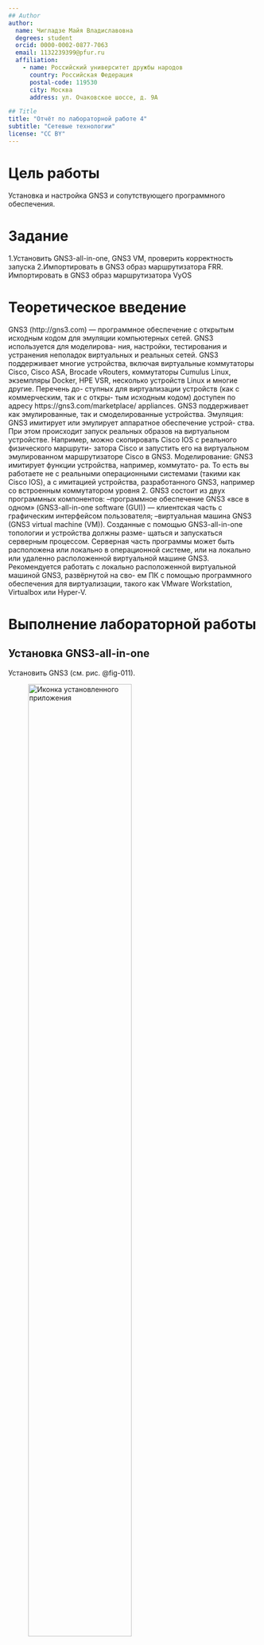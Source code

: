 ```yaml
---
## Author
author:
  name: Чигладзе Майя Владиславовна
  degrees: student
  orcid: 0000-0002-0877-7063
  email: 1132239399@pfur.ru
  affiliation:
    - name: Российский университет дружбы народов
      country: Российская Федерация
      postal-code: 119530
      city: Москва
      address: ул. Очаковское шоссе, д. 9А

## Title
title: "Отчёт по лабораторной работе 4"
subtitle: "Cетевые технологии"
license: "CC BY"
---
```


# Цель работы

Установка и настройка GNS3 и сопутствующего программного обеспечения.

# Задание

1.Установить GNS3-all-in-one, GNS3 VM, проверить корректность запуска
2.Импортировать в GNS3 образ маршрутизатора FRR.
Импортировать в GNS3 образ маршрутизатора VyOS

# Теоретическое введение

GNS3 (http://gns3.com) — программное обеспечение с открытым исходным кодом для эмуляции компьютерных сетей. GNS3 используется для моделирова- ния, настройки, тестирования и устранения неполадок виртуальных и реальных сетей.
GNS3 поддерживает многие устройства, включая виртуальные коммутаторы Cisco, Cisco ASA, Brocade vRouters, коммутаторы Cumulus Linux, экземпляры Docker, HPE VSR, несколько устройств Linux и многие другие. Перечень до- ступных для виртуализации устройств (как с коммерческим, так и с откры- тым исходным кодом) доступен по адресу https://gns3.com/marketplace/ appliances.
GNS3 поддерживает как эмулированные, так и смоделированные устройства. Эмуляция: GNS3 имитирует или эмулирует аппаратное обеспечение устрой- ства. При этом происходит запуск реальных образов на виртуальном устройстве. Например, можно скопировать Cisco IOS с реального физического маршрути- затора Cisco и запустить его на виртуальном эмулированном маршрутизаторе
Cisco в GNS3.
Моделирование: GNS3 имитирует функции устройства, например, коммутато- ра. То есть вы работаете не с реальными операционными системами (такими как Cisco IOS), а с имитацией устройства, разработанного GNS3, например со встроенным коммутатором уровня 2.
GNS3 состоит из двух программных компонентов:
–программное обеспечение GNS3 «все в одном» (GNS3-all-in-one software (GUI)) — клиентская часть с графическим интерфейсом пользователя;
–виртуальная машина GNS3 (GNS3 virtual machine (VM)).
Созданные с помощью GNS3-all-in-one топологии и устройства должны разме- щаться и запускаться серверным процессом. Серверная часть программы может быть расположена или локально в операционной системе, или на локально или удаленно расположенной виртуальной машине GNS3. Рекомендуется работать с локально расположенной виртуальной машиной GNS3, развёрнутой на сво- ем ПК с помощью программного обеспечения для виртуализации, такого как VMware Workstation, Virtualbox или Hyper-V.

# Выполнение лабораторной работы

## Установка GNS3-all-in-one

Установить GNS3 (см. рис. @fig-011).

![Иконка установленного приложения](image/1.1.jpg){#fig-011 width=70%}

Принимая соглашение по лицензии (см. рис. @fig-012).

![Соглашение по лицензии](image/1.2.jpg){#fig-012 width=70%}

Выбирая отображение названия каталога в стартовом меню (см. рис. @fig-013).

![Каталог названия](image/1.3.jpg){#fig-013 width=70%}

Выбор комплектации требуется отметить MSVC Runtime (отмечено по умолчанию), GNS3-Desktop, GNS3-VM, Tools. (см. рис. @fig-014).

![Выбор комплектации](image/1.4.jpg){#fig-014 width=70%}

Затем требуется указать расположение устанавливаемого пакета ([рис. @fig-015]).

![Расположение установленного пакета](image/1.5.jpg){#fig-015 width=70%}

В следующем окне требуется отметить тот тип виртуальной машины, через которую в дальнейшем вы будете работать
с GNS3. Рекомендуется указать VirtualBox, затем нажать Inslall  ([рис. @fig-016]).

![Тип виртуальной машины](image/1.6.jpg){#fig-016 width=70%}

# Установка GNS3 VM для VirtualBox

Перейдите в каталог, в который скачан архив с образом виртуальной машины GNS3.VM.VirtualBox.номер-версии.zip. Распакуйте архив с образом. ([рис. @fig-017]).

![Папка с архивом](image/1.7.jpg){#fig-017 width=70%}

Запустите VirtualBox. Выберете меню Файл  Импорт конфигураций.  Укажите
месторасположение распакованного образа GNS3 VM.ova.  ([рис. @fig-018]).

![Установка](image/1.8.jpg){#fig-018 width=70%}

Уточните параметры настройки виртуальной машины GNS3 VM в VirtualBox ([рис. @fig-019]).

![Параметры ВМ](image/1.9.jpg){#fig-019 width=70%}

Минимальные ресурсы для виртуальной машины: основная память — не менее 2048 МБ, число процессоров — не менее 2 ЦП. ([рис. @fig-110]).

![Ресурсы ВМ](image/1.10.jpg){#fig-110 width=70%}

Настройте сетевой адаптер. Для этого в VirtualBox выберете импортирован- ную виртуальную машину и перейдите в меню Машина Настроить . Перейдите к опции «Сеть» и во вкладке «Адаптер 1» тип подключения должен быть
установлен как «Виртуальный адаптер хоста». В этом режиме адаптер хоста использует специальное устройство vboxnet0, создается подсеть и назначаются IP-адреса сетевым картам гостевых операционных систем ([рис. @fig-0111]).

![Настроить сетевой адаптер](image/1.11.jpg){#fig-0111 width=70%}

# Запуск экземпляра GNS3 в VirtualBox

Запустите GNS3 VM в VirtualBox (рис. 4.5). Затем в вашей основной операци- онной системе запустите приложение gns3 ([рис. @fig-0112]).

![Запуск ВМ](image/1.12.jpg){#fig-0112 width=70%}

![GNS3 в браузере](image/1.13.jpg){#fig-0113 width=70%}

После успешного подсоединения должно появиться окно с итоговыми настройками, на котором следует нажать([рис. @fig-0114]).

![Окно с итоговыми настройками](image/1.14.jpg){#fig-0114 width=70%}

# Добавление образа маршрутизатора FRR

В рабочем пространстве GNS3 на левой боковой панели выберете просмотр
маршрутизаторов (Browse Routers) ([рис. @fig-0115]).

![Новый маршрутизатор](image/1.15.jpg){#fig-0115 width=70%}

В открывшемся окне укажите рекомендуемое верхнее значение, а именно,
устанавливать образ с GNS3-сервера ([рис. @fig-0117]).

![Установка темплейт](image/1.17.jpg){#fig-0117 width=70%}

В следующем окне выберете Routers и образ FRR (FRRouting) ([рис. @fig-0118]).

![Роутерс](image/1.18.jpg){#fig-0118 width=70%}

В следующем окне укажите, что устанавливать образ следует на виртуальную
машину GNS3 VM ([рис. @fig-0119]).

![Установка ФРР](image/1.19.jpg){#fig-0119 width=70%}

В следующем окне предлагается перечень файлов для скачивания и последу- ющей установки([рис. @fig-0120]).

![Перечень файлов для скачивания](image/1.20.jpg){#fig-0120 width=70%}

После окончания скачивания (скорее всего процесс скачивания отобразиться в браузере вашей основной ОС) можно импортировать образ ([рис. @fig-0121]).

![Скачиваем файл](image/1.21.jpg){#fig-0121 width=70%}

На заключительном окне указывается краткая информация об устройстве,
просмотрите её ([рис. @fig-0122]).

![Финиш](image/1.22.jpg){#fig-0122 width=70%}

В открывшемся окне необходимо во вкладке «General settings» в по- ле «On close» выбрать Send the shutdown signal (ACPI) . Во вкладке «HDD» (рис. 4.20) необходимо поставить галочку «Automatically create a config disk on HDD». ([рис. @fig-0123]).

![Подать сигнал закрытия](image/1.23.jpg){#fig-0123 width=70%}

![Автоматически создать диск](image/1.24.jpg){#fig-0124 width=70%}

# Добавление образа маршрутизатора VyOS

Как и в случае с добавлением образа FRR в рабочем пространстве GNS3 на левой боковой панели выберете просмотр маршрутизаторов (Browse Routers),
затем нажмите на	(рис. 4.10). В открывшемся окне укажите, что
образ следует устанавливать с GNS3-сервера (рис. 4.11). В следующем окне вы- берете Routers и образ VyOS ([рис. @fig-0125]).

![Роутер ВУОС](image/1.25.jpg){#fig-0125 width=70%}

Далее укажите, что устанавливать образ следует на виртуальную машину GNS3 VM (рис. 4.12). Далее предлага-
ется выбор эмулятора, оставляем предложенное, нажимаем	(рис. 4.14).
В следующем окне предлагается перечень файлов для скачивания и последую- щей установки. Выберете, например, vyos-1.3.0-epa3 и нажмите Download . После окончания скачивания (скорее всего процесс скачивания отобразиться в браузе-
ре вашей основной ОС) можно импортировать образ.([рис. @fig-0126]).

![Импортируем ВУОС](image/1.26.jpg){#fig-0126 width=70%}

Далее необходимо настроить образ маршрутизатора. Правой кнопкой мыши
щёлкните на образе устройства, в меню выберете Configure template . В открыв- шемся окне необходимо во вкладке «General settings» в поле «On close» выбрать Send the shutdown signal (ACPI) . Во вкладке «HDD» необходимо поставить галочку
«Automatically create a config disk on HDD». Также можно изменить отображае-
мый в GNS3 символ этого устройства: вкладка «General settings», поле «Symbol» и кнопка Browse... , в открывшемся окне выбрать, например, Classic и иконку Router.([рис. @fig-0127]).

![Меняем настройки маршрутизатора](image/1.27.jpg){#fig-0127 width=70%}

![Меняем ХДД](image/1.28.jpg){#fig-0128 width=70%}

Результаты работы ([рис. @fig-0129]).

![Результаты работы](image/1.29.jpg){#fig-0129 width=70%}

# Выводы

В ходе выполнения лабораторной работы, я установила и настроила GNS3 и сопутствующего программного обеспечения.

# Список литературы{.unnumbered}

::: {#refs}
:::
